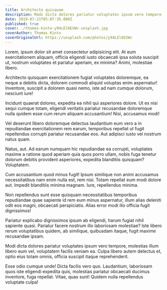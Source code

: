 ```yaml
---
title: Architecto quisquam
description: Modi dicta dolores pariatur voluptates ipsum vero tempore
date: 2019-07-21T05:07:35.000Z
published: true
cover: ./thomas-kinto-y94LEl6ESWc-unsplash.jpg
coverAuthor: Thomas Kinto
coverOriginalUrl: https://unsplash.com/photos/y94LEl6ESWc
---
```


Lorem, ipsum dolor sit amet consectetur adipisicing elit. At eum exercitationem aliquam, officia eligendi iusto obcaecati ipsa soluta suscipit ut, nostrum voluptates et pariatur aperiam, ex minima? Animi, molestiae libero.

Architecto quisquam exercitationem fugiat voluptates doloremque, ea neque a debitis dicta, dolorem commodi aliquid voluptas enim aspernatur! Inventore, suscipit a dolorem quasi nemo, iste ad nam cumque dolorum, nesciunt iure!

Incidunt quaerat dolores, expedita ea nihil qui asperiores dolore. Ut ex nisi sequi cumque totam, eligendi veritatis pariatur recusandae doloremque nulla quidem esse cum rerum aliquam accusantium! Nisi, accusamus modi!

Vel deserunt libero doloremque delectus laudantium eum vero a in repudiandae exercitationem rem earum, temporibus repellat ut fugit repellendus corrupti pariatur recusandae eos. Aut adipisci iusto vel nostrum natus quam.

Natus, aut. Ad earum numquam hic repudiandae ea corrupti, voluptates maxime a ratione quod aperiam quia quos porro ullam, nobis fuga tenetur dolorum debitis provident asperiores, expedita blanditiis quisquam? Voluptatem.

Cum accusantium quod minus fugit! Ipsum similique non animi accusamus necessitatibus nam enim nulla est, rem nisi. Totam repellat eum modi dolore aut. Impedit blanditiis minima magnam. Iure, repellendus minima.

Non repellendus sunt esse quisquam necessitatibus temporibus repudiandae quae sapiente id rem eum minus aspernatur, illum alias deleniti odit eos magni, obcaecati perspiciatis. Alias error modi illo officia fugit dignissimos!

Pariatur explicabo dignissimos ipsum ab eligendi, harum fugiat nihil sapiente quasi. Pariatur facere nostrum illo laboriosam molestiae? Iste libero rerum voluptatibus quidem, ab similique, quibusdam itaque, fugit maxime recusandae ipsam.

Modi dicta dolores pariatur voluptates ipsum vero tempore, molestias illum libero eum vel, voluptatem facilis veniam ea. Culpa libero autem delectus et, optio eius totam omnis, officia suscipit itaque reprehenderit.

Esse odio cumque unde! Dicta facilis vero quo. Laudantium, laboriosam quos iste eligendi expedita quis, molestias pariatur obcaecati ducimus inventore, fuga repellat. Vitae, quas sunt! Quidem nulla repellendus voluptate culpa!
